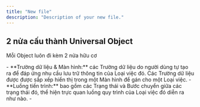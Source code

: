 ```yaml
---
title: "New file"
description: "Description of your new file."
---
```


## 2 nửa cấu thành Universal Object

Mỗi Object luôn đi kèm 2 nửa hữu cơ

<CardGroup cols={2}>
  <Card title="Màn hình dữ liệu (Data Screen)" icon="pen-field" iconType="duotone" color="#358AFF">
    - **Trường dữ liệu & Màn hình:** các Trường dữ liệu do người dùng tự tạo ra để đáp ứng nhu cầu lưu trữ thông tin của Loại việc đó. Các Trường dữ liệu được được sắp xếp hiển thị trong một Màn hình để gán cho một Loại việc.
  </Card>
  <Card title="Tiến trình (Workflow)" icon="arrow-progress" iconType="duotone" color="#358AFF">
    - **Luồng tiến trình:** bao gồm các Trạng thái và Bước chuyển giữa các trạng thái đó, thể hiện trực quan luồng quy trình của Loại việc đó diễn ra như nào.
    - 
  </Card>
</CardGroup>